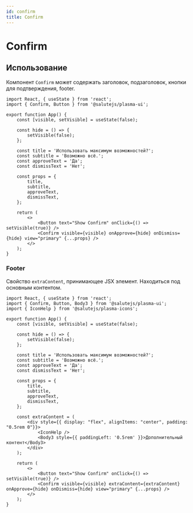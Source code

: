 ```yaml
---
id: confirm
title: Confirm
---
```



# Confirm
<Description name="Confirm" />
<PropsTable name="Confirm" />
<StorybookLink name="Confirm" />

## Использование
Компонент `Confirm` может содержать заголовок, подзаголовок, кнопки для подтверждения, footer.

```tsx live
import React, { useState } from 'react';
import { Confirm, Button } from '@salutejs/plasma-ui';

export function App() {
    const [visible, setVisible] = useState(false);

    const hide = () => {
        setVisible(false);
    };

    const title = 'Использовать максимум возможностей?';
    const subtitle = 'Возможно всё.';
    const approveText = 'Да';
    const dismissText = 'Нет';

    const props = {
        title,
        subtitle,
        approveText,
        dismissText,
    };

    return (
        <>
            <Button text="Show Confirm" onClick={() => setVisible(true)} />
            <Confirm visible={visible} onApprove={hide} onDismiss={hide} view="primary" {...props} />
        </>
    );
}
```

### Footer

Свойство `extraContent`, принимающее JSX элемент. Находиться под основным контентом.

```tsx live
import React, { useState } from 'react';
import { Confirm, Button, Body3 } from '@salutejs/plasma-ui';
import { IconHelp } from '@salutejs/plasma-icons';

export function App() {
    const [visible, setVisible] = useState(false);

    const hide = () => {
        setVisible(false);
    };

    const title = 'Использовать максимум возможностей?';
    const subtitle = 'Возможно всё.';
    const approveText = 'Да';
    const dismissText = 'Нет';

    const props = {
        title,
        subtitle,
        approveText,
        dismissText,
    };

    const extraContent = (
        <div style={{ display: "flex", alignItems: "center", padding: "0.5rem 0"}}>
            <IconHelp />
            <Body3 style={{ paddingLeft: '0.5rem' }}>Дополнительный контент</Body3>
        </div>
    );

    return (
        <>
            <Button text="Show Confirm" onClick={() => setVisible(true)} />
            <Confirm visible={visible} extraContent={extraContent} onApprove={hide} onDismiss={hide} view="primary" {...props} />
        </>
    );
}
```
